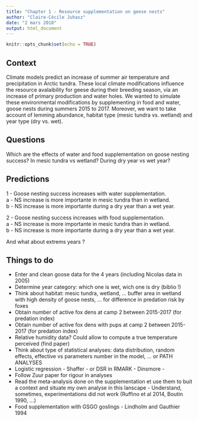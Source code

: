 ```yaml
---
title: "Chapter 1 - Resource supplementation on geese nests"
author: "Claire-Cécile Juhasz"
date: "2 mars 2018"
output: html_document
---
```


```r
knitr::opts_chunk$set(echo = TRUE)
```
## Context

Climate models predict an increase of summer air temperature and precipitation in Arctic tundra. These local climate modifications influence the resource avalaibility for geese during their breeding season, via an increase of primary production and water holes. We wanted to simulate these environmental modifications by supplementing in food and water, goose nests during summers 2015 to 2017. Moreover, we want to take account of lemming abundance, habitat type (mesic tundra vs. wetland) and year type (dry vs. wet). 

## Questions

Which are the effects of water and food supplementation on goose nesting success? In mesic tundra vs wetland? During dry year vs wet year?

## Predictions
1 - Goose nesting success increases with water supplementation.  
  a - NS increase is more importante in mesic tundra than in wetland.  
  b - NS increase is more importante during a dry year than a wet year.
  
  2 - Goose nesting success increases with food supplementation.  
  a - NS increase is more importante in mesic tundra than in wetland.  
  b - NS increase is more importante during a dry year than a wet year.  
    
And what about extrems years ?
  
## Things to do

* Enter and clean goose data for the 4 years (including Nicolas data in 2005)
* Determine year category: which one is wet, wich one is dry (biblio !)
* Think about habitat: mesic tundra, wetland, ... buffer area in wetland with high density of goose nests, ... for difference in predation risk by foxes
* Obtain number of active fox dens at camp 2 between 2015-2017 (for predation index)
* Obtain number of active fox dens with pups at camp 2 between 2015-2017 (for predation index)
* Relative humidity data? Could allow to compute a true temperature perceived (find paper)
* Think about type of statistical analyses: data distribution, random effects, effective vs parameters number in the model, ... or PATH ANALYSES
* Logistic regression - Shaffer - or DSR in RMARK - Dinsmore -
* Follow Zuur paper for rigour in analyses
* Read the meta-analysis done on the supplementation et use them to buit a context and situate my own analyse in this lanscape - Understand, sometimes, experimentations did not work (Ruffino et al 2014, Boutin 1990, ...)
* Food supplementation with GSGO goslings - Lindholm and Gauthier 1994

```r

```

